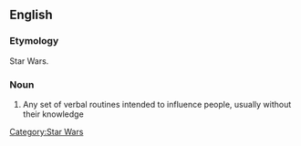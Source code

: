 ==English==
===Etymology===
Star Wars.

===Noun===
{{en-proper-noun|sg=[[Jedi]] [[mind trick]]s}}
# Any set of verbal routines intended to influence people, usually without their knowledge

[[Category:Star Wars]]